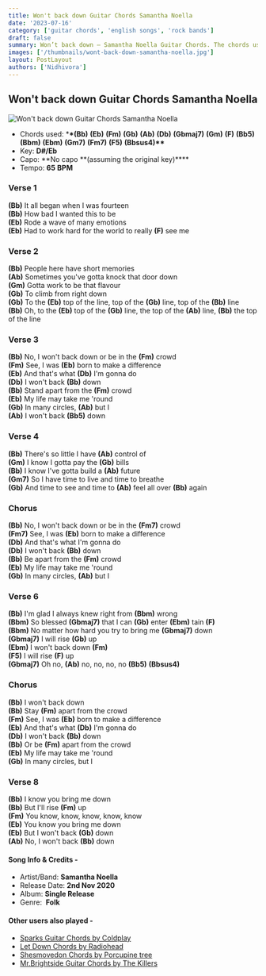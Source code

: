 ```yaml
---
title: Won't back down Guitar Chords Samantha Noella
date: '2023-07-16'
category: ['guitar chords', 'english songs', 'rock bands']
draft: false
summary: Won’t back down – Samantha Noella Guitar Chords. The chords used in this song are (Bb) (Eb) (Fm) (Gb) (Ab) (Db) (Gbmaj7) (Gm) (F) (Bb5) (Bbm) (Ebm) (Gm7) (Fm7) (F5) (Bbsus4). The key of this song is D#/Eb.
images: ['/thumbnails/wont-back-down-samantha-noella.jpg']
layout: PostLayout
authors: ['Nidhivora']
---
```


## Won't back down Guitar Chords Samantha Noella

![Won't back down Guitar Chords Samantha Noella](/thumbnails/wont-back-down-samantha-noella.jpg)

- Chords used: \***\*(Bb)** **(Eb)** **(Fm)** **(Gb)** **(Ab)** **(Db)** **(Gbmaj7)** **(Gm)** **(F)** **(Bb5)** **(Bbm)** **(Ebm)** **(Gm7)** **(Fm7)** **(F5)** **(Bbsus4)\*\***
- Key: **D#/Eb**
- Capo: **No capo **(assuming the original key)\*\*\*\*
- Tempo: **65** **BPM**

### **Verse 1**

**(Bb)** It all began when I was fourteen\
**(Bb)** How bad I wanted this to be\
**(Eb)** Rode a wave of many emotions\
**(Eb)** Had to work hard for the world to really **(F)** see me

### **Verse 2**

**(Bb)** People here have short memories\
**(Ab)** Sometimes you've gotta knock that door down\
**(Gm)** Gotta work to be that flavour\
**(Gb)** To climb from right down\
**(Gb)** To the **(Eb)** top of the line, top of the **(Gb)** line, top of the **(Bb)** line\
**(Bb)** Oh, to the **(Eb)** top of the **(Gb)** line, the top of the **(Ab)** line, **(Bb)** the top of the line

### **Verse 3**

**(Bb)** No, I won't back down or be in the **(Fm)** crowd\
**(Fm)** See, I was **(Eb)** born to make a difference\
**(Eb)** And that's what **(Db)** I'm gonna do\
**(Db)** I won't back **(Bb)** down\
**(Bb)** Stand apart from the **(Fm)** crowd\
**(Eb)** My life may take me 'round\
**(Gb)** In many circles, **(Ab)** but I\
**(Ab)** I won't back **(Bb5)** down

### **Verse 4**

**(Bb)** There's so little I have **(Ab)** control of\
**(Gm)** I know I gotta pay the **(Gb)** bills\
**(Bb)** I know I've gotta build a **(Ab)** future\
**(Gm7)** So I have time to live and time to breathe\
**(Gb)** And time to see and time to **(Ab)** feel all over **(Bb)** again

### **Chorus**

**(Bb)** No, I won't back down or be in the **(Fm7)** crowd\
**(Fm7)** See, I was **(Eb)** born to make a difference\
**(Db)** And that's what I'm gonna do\
**(Db)** I won't back **(Bb)** down\
**(Bb)** Be apart from the **(Fm)** crowd\
**(Eb)** My life may take me 'round\
**(Gb)** In many circles, **(Ab)** but I

### **Verse 6**

**(Bb)** I'm glad I always knew right from **(Bbm)** wrong\
**(Bbm)** So blessed **(Gbmaj7)** that I can **(Gb)** enter **(Ebm)** tain **(F)**\
**(Bbm)** No matter how hard you try to bring me **(Gbmaj7)** down\
**(Gbmaj7)** I will rise **(Gb)** up\
**(Ebm)** I won't back down **(Fm)**\
**(F5)** I will rise **(F)** up\
**(Gbmaj7)** Oh no, **(Ab)** no, no, no, no **(Bb5)** **(Bbsus4)**

### **Chorus**

**(Bb)** I won't back down\
**(Bb)** Stay **(Fm)** apart from the crowd\
**(Fm)** See, I was **(Eb)** born to make a difference\
**(Eb)** And that's what **(Db)** I'm gonna do\
**(Db)** I won't back **(Bb)** down\
**(Bb)** Or be **(Fm)** apart from the crowd\
**(Eb)** My life may take me 'round\
**(Gb)** In many circles, but I

### **Verse 8**

**(Bb)** I know you bring me down\
**(Bb)** But I'll rise **(Fm)** up\
**(Fm)** You know, know, know, know, know\
**(Eb)** You know you bring me down\
**(Eb)** But I won't back **(Gb)** down\
**(Ab)** No, I won't back **(Bb)** down

#### Song Info & Credits -

- Artist/Band: **Samantha Noella**
- Release Date: **2nd Nov 2020**
- Album: **Single Release**
- Genre:  **Folk**

#### Other users also played -

- [Sparks Guitar Chords by Coldplay](https://www.chordsco.com/chords/sparks-guitar-chords-by-coldplay)
- [Let Down Chords by Radiohead](https://www.chordsco.com/chords/let-down-chords-by-radiohead)
- [Shesmovedon Chords by Porcupine tree](https://www.chordsco.com/chords/shesmovedon-chords-by-porcupine-tree)
- [Mr.Brightside Guitar Chords by The Killers](https://www.chordsco.com/chords/mrbrightside-guitar-chords-by-the-killers)
